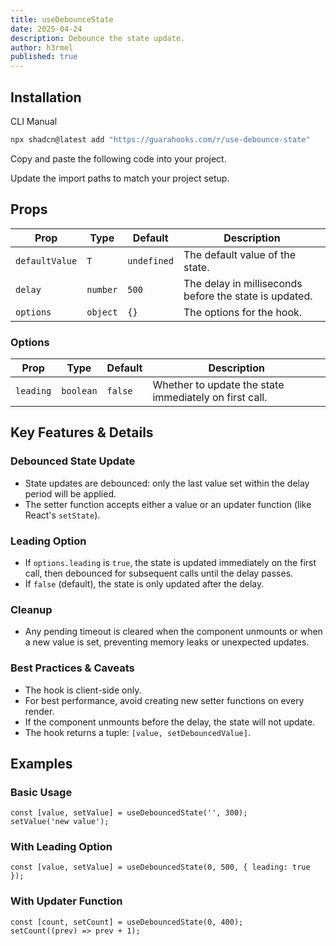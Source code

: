 ```yaml
---
title: useDebounceState
date: 2025-04-24
description: Debounce the state update.
author: h3rmel
published: true
---
```


<HookPreview name="use-debounce-state-demo" />

## Installation

<Tabs defaultValue="cli">

<TabsList>
  <TabsTrigger value="cli">CLI</TabsTrigger>
  <TabsTrigger value="manual">Manual</TabsTrigger>
</TabsList>
<TabsContent value="cli">

```bash
npx shadcn@latest add "https://guarahooks.com/r/use-debounce-state"
```

</TabsContent>
<TabsContent value="manual">

<Steps>

<Step>Copy and paste the following code into your project.</Step>

<HookSource name="use-debounce-state" />

<Step>Update the import paths to match your project setup.</Step>

</Steps>

</TabsContent>

</Tabs>

## Props

| Prop           | Type     | Default     | Description                                            |
| -------------- | -------- | ----------- | ------------------------------------------------------ |
| `defaultValue` | `T`      | `undefined` | The default value of the state.                        |
| `delay`        | `number` | `500`       | The delay in milliseconds before the state is updated. |
| `options`      | `object` | `{}`        | The options for the hook.                              |

### Options

| Prop      | Type      | Default | Description                                            |
| --------- | --------- | ------- | ------------------------------------------------------ |
| `leading` | `boolean` | `false` | Whether to update the state immediately on first call. |

## Key Features & Details

### Debounced State Update

- State updates are debounced: only the last value set within the delay period will be applied.
- The setter function accepts either a value or an updater function (like React's `setState`).

### Leading Option

- If `options.leading` is `true`, the state is updated immediately on the first call, then debounced for subsequent calls until the delay passes.
- If `false` (default), the state is only updated after the delay.

### Cleanup

- Any pending timeout is cleared when the component unmounts or when a new value is set, preventing memory leaks or unexpected updates.

### Best Practices & Caveats

- The hook is client-side only.
- For best performance, avoid creating new setter functions on every render.
- If the component unmounts before the delay, the state will not update.
- The hook returns a tuple: `[value, setDebouncedValue]`.

## Examples

### Basic Usage

```tsx
const [value, setValue] = useDebouncedState('', 300);
setValue('new value');
```

### With Leading Option

```tsx
const [value, setValue] = useDebouncedState(0, 500, { leading: true });
```

### With Updater Function

```tsx
const [count, setCount] = useDebouncedState(0, 400);
setCount((prev) => prev + 1);
```
